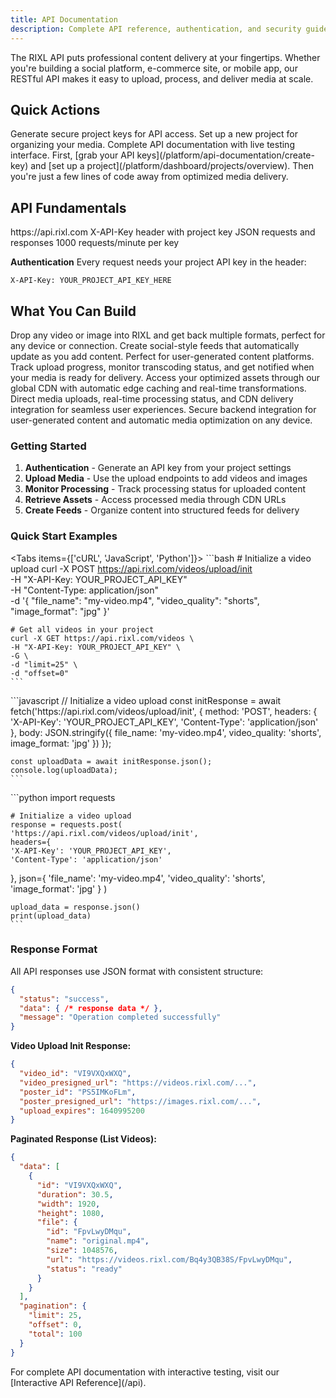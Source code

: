 ```yaml
---
title: API Documentation
description: Complete API reference, authentication, and security guide for integrating RIXL's media optimization platform
---
```



The RIXL API puts professional content delivery at your fingertips. Whether you're building a social platform, e-commerce site, or mobile app, our RESTful API makes it easy to upload, process, and deliver media at scale.

## Quick Actions

<Columns cols={3}>
  <Card
    title="Get API Keys"
    href="/platform/api-documentation/create-key"
    icon="key"
  >
    Generate secure project keys for API access.
  </Card>
  <Card
    title="Create Project"
    href="/platform/dashboard/projects/create-project"
    icon="folder-plus"
  >
    Set up a new project for organizing your media.
  </Card>
  <Card
    title="Interactive API Reference"
    href="/api"
    icon="code"
  >
    Complete API documentation with live testing interface.
  </Card>
</Columns>

<Callout type="tip" title="Ready to integrate?">
  First, [grab your API keys](/platform/api-documentation/create-key) and [set up a
  project](/platform/dashboard/projects/overview). Then you're just a few lines of code away from optimized media
  delivery.
</Callout>

## API Fundamentals

<Columns cols={4}>
  <Card title="Base URL" icon="globe">
    https://api.rixl.com
  </Card>
  <Card title="Authentication" icon="shield">
    X-API-Key header with project key
  </Card>
  <Card title="Format" icon="file-text">
    JSON requests and responses
  </Card>
  <Card title="Rate Limits" icon="zap">
    1000 requests/minute per key
  </Card>
</Columns>

**Authentication**
Every request needs your project API key in the header:
```
X-API-Key: YOUR_PROJECT_API_KEY_HERE
```

## What You Can Build

<Columns cols={3}>
  <Card title="Smart Media Uploads" icon="upload">
    Drop any video or image into RIXL and get back multiple formats, perfect for any device or connection.
  </Card>
  <Card title="Dynamic Content Feeds" icon="activity">
    Create social-style feeds that automatically update as you add content. Perfect for user-generated content
    platforms.
  </Card>
  <Card title="Real-time Processing" icon="monitor">
    Track upload progress, monitor transcoding status, and get notified when your media is ready for delivery.
  </Card>
  <Card title="Global Media Delivery" icon="zap">
    Access your optimized assets through our global CDN with automatic edge caching and real-time transformations.
  </Card>
  <Card title="Web Applications" icon="monitor">
    Direct media uploads, real-time processing status, and CDN delivery integration for seamless user experiences.
  </Card>
  <Card title="Mobile Apps" icon="smartphone">
    Secure backend integration for user-generated content and automatic media optimization on any device.
  </Card>
</Columns>

### Getting Started

1. **Authentication** - Generate an API key from your project settings
2. **Upload Media** - Use the upload endpoints to add videos and images
3. **Monitor Processing** - Track processing status for uploaded content
4. **Retrieve Assets** - Access processed media through CDN URLs
5. **Create Feeds** - Organize content into structured feeds for delivery

### Quick Start Examples

<Tabs items={['cURL', 'JavaScript', 'Python']}>
  <Tab value="cURL">
    ```bash
    # Initialize a video upload
    curl -X POST https://api.rixl.com/videos/upload/init \
    -H "X-API-Key: YOUR_PROJECT_API_KEY" \
    -H "Content-Type: application/json" \
    -d '{
    "file_name": "my-video.mp4",
    "video_quality": "shorts",
    "image_format": "jpg"
  }'

    # Get all videos in your project
    curl -X GET https://api.rixl.com/videos \
    -H "X-API-Key: YOUR_PROJECT_API_KEY" \
    -G \
    -d "limit=25" \
    -d "offset=0"
    ```
  </Tab>

  <Tab value="JavaScript">
    ```javascript
    // Initialize a video upload
    const initResponse = await fetch('https://api.rixl.com/videos/upload/init', {
    method: 'POST',
    headers: {
    'X-API-Key': 'YOUR_PROJECT_API_KEY',
    'Content-Type': 'application/json'
  },
    body: JSON.stringify({
    file_name: 'my-video.mp4',
    video_quality: 'shorts',
    image_format: 'jpg'
  })
  });

    const uploadData = await initResponse.json();
    console.log(uploadData);
    ```
  </Tab>

  <Tab value="Python">
    ```python
    import requests

    # Initialize a video upload
    response = requests.post(
    'https://api.rixl.com/videos/upload/init',
    headers={
    'X-API-Key': 'YOUR_PROJECT_API_KEY',
    'Content-Type': 'application/json'
  },
    json={
    'file_name': 'my-video.mp4',
    'video_quality': 'shorts',
    'image_format': 'jpg'
  }
    )

    upload_data = response.json()
    print(upload_data)
    ```
  </Tab>
</Tabs>

### Response Format

All API responses use JSON format with consistent structure:

```json
{
  "status": "success",
  "data": { /* response data */ },
  "message": "Operation completed successfully"
}
```

**Video Upload Init Response:**
```json
{
  "video_id": "VI9VXQxWXQ",
  "video_presigned_url": "https://videos.rixl.com/...",
  "poster_id": "PS5IMKoFLm", 
  "poster_presigned_url": "https://images.rixl.com/...",
  "upload_expires": 1640995200
}
```

**Paginated Response (List Videos):**
```json
{
  "data": [
    {
      "id": "VI9VXQxWXQ",
      "duration": 30.5,
      "width": 1920,
      "height": 1080,
      "file": {
        "id": "FpvLwyDMqu",
        "name": "original.mp4",
        "size": 1048576,
        "url": "https://videos.rixl.com/Bq4y3QB38S/FpvLwyDMqu",
        "status": "ready"
      }
    }
  ],
  "pagination": {
    "limit": 25,
    "offset": 0,
    "total": 100
  }
}
```

<Callout type="info">
  For complete API documentation with interactive testing, visit our [Interactive API Reference](/api).
</Callout>
